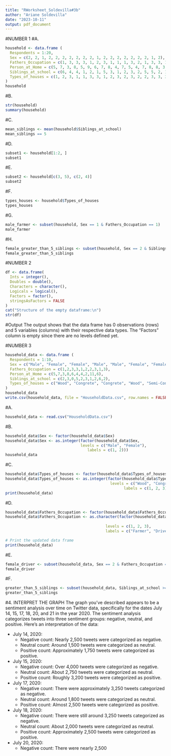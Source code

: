 ```yaml
---
title: "RWorksheet_Soldevilla#3b"
author: "Ariane Soldevilla"
date: "2023-10-11"
output: pdf_document
---
```


#NUMBER 1
#A.
``` r
household <- data.frame (
  Respondents = 1:20, 
  Sex = c(2, 2, 1, 2, 2, 2, 2, 2, 2, 2, 1, 2, 2, 2, 2, 2, 2, 2, 1, 2), 
  Fathers_Occupation = c(1, 3, 3, 3, 1, 2, 3, 1, 1, 1, 3, 2, 1, 3, 3, 1, 3, 1, 2, 1), 
  Person_at_Home = c(5, 7, 3, 8, 5, 9, 6, 7, 8, 4, 7, 5, 4, 7, 8, 8, 3, 11, 7, 6),
  Siblings_at_school = c(6, 4, 4, 1, 2, 1, 5, 3, 1, 2, 3, 2, 5, 5, 2, 1, 2, 5, 3, 2),
  Types_of_houses = c(1, 2, 3, 1, 1, 3, 3, 1, 2, 3, 2, 3, 2, 2, 3, 3, 3, 3, 3, 2)
)
household
```

#B.
``` r
str(household)
summary(household)
```
#C.
``` r
mean_siblings <- mean(household$Siblings_at_school)
mean_siblings == 5
```
#D.
``` r
subset1 <- household[1:2, ]
subset1
```
#E.
``` r
subset2 <- household[c(3, 5), c(2, 4)]
subset2
```
#F.
``` r
types_houses <- household$Types_of_houses
types_houses
```
#G.
``` r
male_farmer <- subset(household, Sex == 1 & Fathers_Occupation == 1)
male_farmer
```
#H.
``` r
female_greater_than_5_siblings <- subset(household, Sex == 2 & Siblings_at_school >= 5)
female_greater_than_5_siblings
```
#NUMBER 2
``` r
df <- data.frame(
  Ints = integer(),
  Doubles = double(),
  Characters = character(),
  Logicals = logical(),
  Factors = factor(),
  stringsAsFactors = FALSE
)
cat("Structure of the empty dataframe:\n")
str(df)
```
#Output
The output shows that the data frame has 0 observations (rows) and 5 variables (columns) with their respective data types. The "Factors" column is empty since there are no levels defined yet.

#NUMBER 3
``` r
household_data <- data.frame (
  Respondents = 1:10, 
  Sex = c("Male", "Female", "Female", "Male", "Male", "Female", "Female", "Male", "Female", "Male"), 
  Fathers_Occupation = c(1,2,3,3,1,2,2,3,1,3), 
  Person_at_Home = c(5,7,3,8,6,4,4,2,11,6),
  Siblings_at_school = c(2,3,0,5,2,3,1,2,6,2),
  Types_of_houses = c("Wood", "Congrete", "Congrete", "Wood", "Semi-Congrete", "Semi-Congrete", "Wood", "Semi-Congrete", "Semi-Congrete", "Congrete")
)
household_data
write.csv(household_data, file = "HouseholdData.csv", row.names = FALSE)
```
#A.
``` r
household_data <- read.csv("HouseholdData.csv")
```
#B.
``` r
household_data$Sex <- factor(household_data$Sex)
household_data$Sex <- as.integer(factor(household_data$Sex, 
                                 levels = c("Male", "Female"),
                                    labels = c(1, 2)))
household_data
```
#C.
``` r
household_data$Types_of_houses <- factor(household_data$Types_of_houses)
household_data$Types_of_houses <- as.integer(factor(household_data$Types_of_houses,
                                              levels = c("Wood", "Congrete", "Semi-Congrete"),
                                                    labels = c(1, 2, 3)))
print(household_data)
```

#D.
``` r
household_data$Fathers_Occupation <- factor(household_data$Fathers_Occupation)
household_data$Fathers_Occupation <- as.character(factor(household_data$Fathers_Occupation,
                                            
                                            levels = c(1, 2, 3),
                                            labels = c("Farmer", "Driver", "Others")))

# Print the updated data frame
print(household_data)

```

#E.
``` r
female_driver <- subset(household_data, Sex == 2 & Fathers_Occupation == "Driver")
female_driver
```
#F.
``` r
greater_than_5_siblings <- subset(household_data, Siblings_at_school >= 5)
greater_than_5_siblings
```
#4. INTERPRET THE GRAPH
The graph you've described appears to be a sentiment analysis over time on Twitter data, specifically for the dates July 14, 15, 17, 18, 20, and 21 in the year 2020. The sentiment analysis categorizes tweets into three sentiment groups: negative, neutral, and positive. Here's an interpretation of the data:

- July 14, 2020:
  - Negative count: Nearly 2,500 tweets were categorized as negative.
  - Neutral count: Around 1,500 tweets were categorized as neutral.
  - Positive count: Approximately 1,750 tweets were categorized as positive.

- July 15, 2020:
  - Negative count: Over 4,000 tweets were categorized as negative.
  - Neutral count: About 2,750 tweets were categorized as neutral.
  - Positive count: Roughly 3,200 tweets were categorized as positive.

- July 17, 2020:
  - Negative count: There were approximately 3,250 tweets categorized as negative.
  - Neutral count: Around 1,800 tweets were categorized as neutral.
  - Positive count: Almost 2,500 tweets were categorized as positive.

- July 18, 2020:
  - Negative count: There were still around 3,250 tweets categorized as negative.
  - Neutral count: About 2,000 tweets were categorized as neutral.
  - Positive count: Approximately 2,500 tweets were categorized as positive.

- July 20, 2020:
  - Negative count: There were nearly 2,500
  